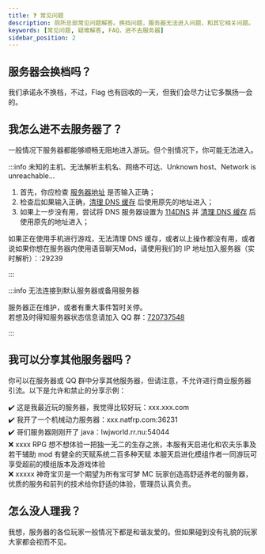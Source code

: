 ```yaml
---
title: ❓ 常见问题
description: 厕所总部常见问题解答。换挡问题，服务器无法进入问题，和其它相关问题。
keywords: [常见问题, 疑难解答, FAQ，进不去服务器]
sidebar_position: 2
---
```



## 服务器会换档吗？

我们承诺永不换档，不过，Flag 也有回收的一天，但我们会尽力让它多飘扬一会的。

## 我怎么进不去服务器了？

一般情况下服务器都能够顺畅无阻地进入游玩。但个别情况下，你可能无法进入。

:::info 未知的主机、无法解析主机名、网络不可达、Unknown host、Network is unreachable...

1. 首先，你应检查 [服务器地址](/guide#即刻加入游戏) 是否输入正确；
2. 检查后如果输入正确，[清理 DNS 缓存](https://jingyan.baidu.com/article/59a015e34fcd70f7948865a9.html) 后使用原先的地址进入；
3. 如果上一步没有用，尝试将 DNS 服务器设置为 [114DNS](https://www.114dns.com/faq.html#win7) 并 [清理 DNS 缓存](https://jingyan.baidu.com/article/59a015e34fcd70f7948865a9.html) 后使用原先的地址进入；

如果正在使用手机进行游戏，无法清理 DNS 缓存，或者以上操作都没有用，或者说如果你想在服务器内使用语音聊天Mod，请使用我们的 IP 地址加入服务器（实时解析）：<ResolveDomain />:29239

:::

:::info 无法连接到默认服务器或备用服务器

服务器正在维护，或者有重大事件暂时关停。  
若想及时得知服务器状态信息请加入 QQ 群：[720737548](https://jq.qq.com/?_wv=1027&k=Uc4Zt2F1)

:::

## 我可以分享其他服务器吗？

你可以在服务器或 QQ 群中分享其他服务器，但请注意，不允许进行商业服务器引流。以下是允许和禁止的分享示例：

✔️ 这是我最近玩的服务器，我觉得比较好玩：xxx.xxx.com  
✔️ 我开了一个机械动力服务器：xxx.natfrp.com:36231  
✔️ 哥们服务器刚刚开了 java：lwjworld.rr.nu:54044  
❌️ xxxx RPG 想不想体验一把独一无二的生存之旅，本服有天启进化和农夫乐事及若干辅助 mod
有健全的天赋系统二百多种天赋 本服天启进化模组作者一同游玩可享受超前的模组版本及游戏体验  
❌️ xxxxx 神奇宝贝是一个期望为所有宝可梦 MC 玩家创造高舒适养老的服务器，优质的服务和前列的技术给你舒适的体验，管理员认真负责。

## 怎么没人理我？

我想，服务器的各位玩家一般情况下都是和谐友爱的。但如果碰到没有礼貌的玩家大家都会视而不见。
